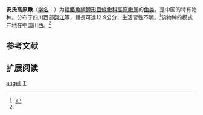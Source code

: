 {{Speciesbox
| name = 安氏高原鳅
| status = NE
| status_system = IUCN3.1
| image = 
| genus = Triplophysa
| species = angeli
| authority = Fang, 1941<ref name='id6370'>{{cite web| url =http://www.bioinfo.cn/db05/BjdwSpecies.php?action=view&id=6370| title =安氏高原鳅| work =中国动物物种编目数据库| publisher =中国科学院微生物研究所| author =中国科学院动物研究所| accessdate =2009-04-11| deadurl =yes| archiveurl =https://web.archive.org/web/20160305103311/http://www.bioinfo.cn/db05/BjdwSpecies.php?action=view&id=6370| archivedate =2016-03-05}}</ref>
}}

'''安氏高原鳅'''（[[学名|学名]]：{{lang|la|''Triplophysa angeli''}}）为[[輻鰭魚綱|輻鰭魚綱]][[鲤形目|鲤形目]][[條鳅科|條鳅科]][[高原鳅属|高原鳅属]]的[[鱼类|鱼类]]，是中国的特有物种。分布于四川西部[[礱江|礱江]]等，體長可達12.9公分，生活習性不明。<ref>{{cite web|url=http://wpbp.sinica.edu.tw/Summary/SpeciesSummary.php?id=60951&lang=chinese|title=Triplophysa angeli|access-date=2022-02-11|archive-date=2022-02-09|archive-url=https://web.archive.org/web/20220209071609/http://wpbp.sinica.edu.tw/Summary/SpeciesSummary.php?id=55376&lang=chinese|dead-url=no}}</ref>该物种的模式产地在中国川西。<ref name='id6370'/>

== 参考文献 ==
{{reflist}}

== 扩展阅读 ==
{{refbegin}}
{{wikispecies-inline|Triplophysa angeli|安氏高原鳅}}
{{refend}}
{{Taxonbar|from=Q1041512}}

[[Category:高原鳅属|angeli]]
[[Category:1941年描述的鱼类|T]]


{{鯉形目小作品}}